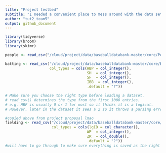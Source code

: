 ```yaml
---
title: "Project testbed"
subtitle: "I needed a convenient place to mess around with the data sets a bit"
author: "tut2_team5"
output: github_document
---
```


```r
library(tidyverse)
library(broom)
library(skimr)
```

```r
people <- read_csv("/cloud/project/data/baseballdatabank-master/core/People.csv")

batting <- read_csv("/cloud/project/data/baseballdatabank-master/core/Batting.csv",
                    col_types = cols(HBP = col_integer(), 
                                     SH  = col_integer(),
                                     SF  = col_integer(),
                                     IBB  = col_integer(),
                                     .default = "?"))

# Make sure you choose the right type before loading a dataset.
# read_csv() determines the type from the first 1000 entries.
# e.g. HBP is usually 0 or 1 for most so it thinks it is a logical.
# However, later in the dataset it sees a 2 so it throws a parsing error.

#copied above from project proposal lmao
fielding <- read_csv("/cloud/project/data/baseballdatabank-master/core/Fielding.csv",
                     col_types = cols(lgID = col_character(), 
                                     WP  = col_integer(),
                                     ZR  = col_double(),
                                     .default = "?"))
#will have to go through to make sure everything is saved as the right data type (i.e. no doubles are saved as integers)
```
